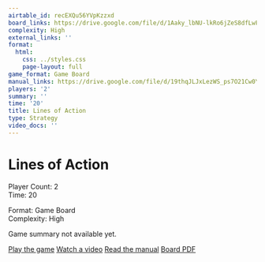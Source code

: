 ```yaml
---
airtable_id: recEXQu56YVpKzzxd
board_links: https://drive.google.com/file/d/1Aaky_lbNU-lkRo6jZeS8dfLwF0e5i6A8/view?usp=drive_link
complexity: High
external_links: ''
format:
  html:
    css: ../styles.css
    page-layout: full
game_format: Game Board
manual_links: https://drive.google.com/file/d/19thqJLJxLezWS_ps7O21Cw0YSv6rzx0v/view?usp=drive_link
players: '2'
summary: ''
time: '20'
title: Lines of Action
type: Strategy
video_docs: ''
---
```


# Lines of Action

:::{.game-info-box}
:::{.game-stats}
:::{.left-stats}
Player Count: 2  
Time: 20
:::
:::{.right-stats}
Format: Game Board  
Complexity: High
:::
:::
:::

Game summary not available yet.

:::{.game-actions}
<a href="#" class="btn btn-play disabled-button"><i class="fa fa-gamepad"></i> Play the game</a>
<a href="#" class="btn btn-watch disabled-button"><i class="fa fa-video"></i> Watch a video</a>
<a href="https://drive.google.com/file/d/19thqJLJxLezWS_ps7O21Cw0YSv6rzx0v/view?usp=drive_link" class="btn btn-manual"><i class="fa fa-book"></i> Read the manual</a>
<a href="https://drive.google.com/file/d/1Aaky_lbNU-lkRo6jZeS8dfLwF0e5i6A8/view?usp=drive_link" class="btn btn-board"><i class="fa fa-file-pdf"></i> Board PDF</a>
::: 


<script src="https://giscus.app/client.js"
data-repo="gamesweplay-ccl/gamesweplay-ccl.github.io"
data-repo-id="R_kgDOOLGMiQ"
data-category="Announcements"
data-category-id="DIC_kwDOOLGMic4CoVQN"
data-mapping="title"
data-strict="0"
data-reactions-enabled="1"
data-emit-metadata="0"
data-input-position="bottom"
data-theme="light"
data-lang="en"
crossorigin="anonymous"
async>
</script>
        
